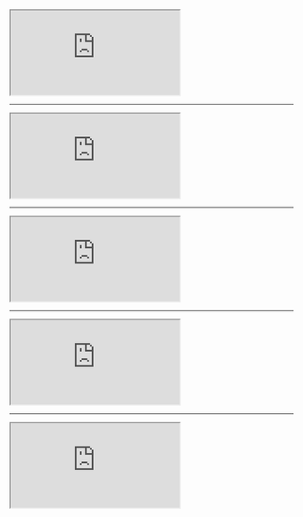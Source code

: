 
<div style={{ position: 'relative', paddingBottom: '56.25%', height: 0, marginTop: 80 }}>
  <iframe
    src="https://www.loom.com/embed/c7314482dfc24a5aae906831af627c6e?sid=67f43eb6-1b23-4336-87a7-8d4c2dbb8424"
    style={{ position: 'absolute', top: 0, left: 0, width: '100%', height: '100%' }}
    allowFullScreen
  ></iframe>
</div>


---

<div style={{ position: 'relative', paddingBottom: '56.25%', height: 0 }}>
  <iframe
    src="https://www.loom.com/embed/09cf992920ae44c6a2f850af05d9272b?sid=43f259f2-3aa7-4cf8-af16-d52cdaf8ad00"
    style={{ position: 'absolute', top: 0, left: 0, width: '100%', height: '100%' }}
    allowFullScreen
  ></iframe>
</div>


---

<div style={{ position: 'relative', paddingBottom: '56.25%', height: 0 }}>
  <iframe
    src="https://www.loom.com/embed/ff95ae3cd96942ce893ab5ad55e599d8?sid=187780f3-567b-4046-8d6e-1020e2369179"
    style={{ position: 'absolute', top: 0, left: 0, width: '100%', height: '100%' }}
    allowFullScreen
  ></iframe>
</div>

---

<div style={{ position: 'relative', paddingBottom: '56.25%', height: 0 }}>
  <iframe
    src="https://www.loom.com/embed/cc3e911d3a3c486b81ac3b201a16cf7d?sid=9f218571-51e1-4881-9b25-822904ee16ec"
    style={{ position: 'absolute', top: 0, left: 0, width: '100%', height: '100%' }}
    allowFullScreen
  ></iframe>
</div>


---

<div style={{ position: 'relative', paddingBottom: '56.25%', height: 0 }}>
  <iframe
    src="https://www.loom.com/embed/25915f89636a4bc9b5ed3b53e3d8963a?sid=6a6e727e-fe3b-4901-9915-28f2dce44d92"
    style={{ position: 'absolute', top: 0, left: 0, width: '100%', height: '100%' }}
    allowFullScreen
  ></iframe>
</div>

